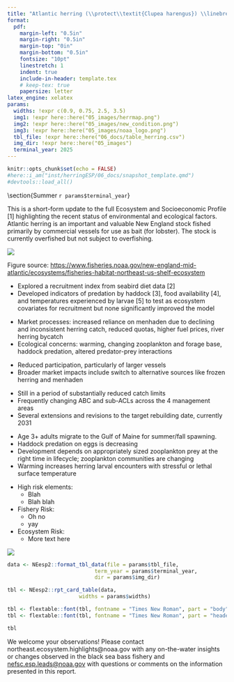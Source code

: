 ```yaml
---
title: "Atlantic herring (\\protect\\textit{Clupea harengus}) \\linebreak Ecosystem & Socioeconomic Profile Report Card"
format: 
  pdf:
    margin-left: "0.5in"
    margin-right: "0.5in"
    margin-top: "0in"
    margin-bottom: "0.5in"
    fontsize: "10pt"
    linestretch: 1
    indent: true
    include-in-header: template.tex    
    # keep-tex: true
    papersize: letter
latex_engine: xelatex
params:
  widths: !expr c(0.9, 0.75, 2.5, 3.5)
  img1: !expr here::here("05_images/herrmap.png")
  img2: !expr here::here("05_images/new_condition.png")
  img3: !expr here::here("05_images/noaa_logo.png")
  tbl_file: !expr here::here("06_docs/table_herring.csv")
  img_dir: !expr here::here("05_images")
  terminal_year: 2025
---
```


```r
knitr::opts_chunk$set(echo = FALSE)
#here::i_am("inst/herringESP/06_docs/snapshot_template.qmd")
#devtools::load_all()
```

\vspace{-2cm}

\section{Summer `r params$terminal_year`}

This is a short-form update to the full Ecosystem and Socioeconomic Profile \[1\] highlighting the recent status of environmental and ecological factors. Atlantic herring is an important and valuable New England stock fished primarily by commercial vessels for use as bait (for lobster). The stock is currently overfished but not subject to overfishing.

\vspace{-0.25cm}

::: {layout="[ [0.3, 0.025, 0.675], [1], [0.575, 0.025, 0.4]] "}

:::{}
![](`r params$img1`)
\footnotesize\raggedright Figure source: [https://www.fisheries.noaa.gov/new-england-mid-atlantic/ecosystems/fisheries-habitat-northeast-us-shelf-ecosystem](https://www.fisheries.noaa.gov/new-england-mid-atlantic/ecosystems/fisheries-habitat-northeast-us-shelf-ecosystem)
\normalsize
:::

:::{}
\hfill
:::

::: {}
\section{Recent highlights}

\subsection{2025 Research Track Stock Assessment}

-   Explored a recruitment index from seabird diet data \[2\]
-   Developed indicators of predation by haddock \[3\], food availability \[4\], and temperatures experienced by larvae \[5\] to test as ecosystem covariates for recruitment but none significantly improved the model

\subsection{Fishing community observations}

-   Market processes: increased reliance on menhaden due to declining and inconsistent herring catch, reduced quotas, higher fuel prices, river herring bycatch
-   Ecological concerns: warming, changing zooplankton and forage base, haddock predation, altered predator-prey interactions

\subsection{Commercial Fishery}

-   Reduced participation, particularly of larger vessels
-   Broader market impacts include switch to alternative sources like frozen herring and menhaden

\subsection{Management}

-   Still in a period of substantially reduced catch limits
-   Frequently changing ABC and sub-ACLs across the 4 management areas
-   Several extensions and revisions to the target rebuilding date, currently 2031

\subsection{Ecosystem}

-   Age 3+ adults migrate to the Gulf of Maine for summer/fall spawning.
-   Haddock predation on eggs is decreasing
-   Development depends on appropriately sized zooplankton prey at the right time in lifecycle; zooplankton communities are changing
-   Warming increases herring larval encounters with stressful or lethal surface temperature
:::

:::{
\vspace{0.5cm}
\section{NEW ENGLAND RISK POLICY SUMMARY (PLACEHOLDER)}
:::

::: {}
\vspace{1cm}

\raggedright

<!-- According to the [New England `r params$terminal_year` risk policy](`r params$risk_url`), Black Sea Bass scored high and/or moderately high risk in the following elements: -->

-   High risk elements:
    -   Blah
    -   Blah blah
-   Fishery Risk:
    -   Oh no
    -   yay
-   Ecosystem Risk:
    -   More text here
    
:::

:::{
\hfill
:::

::: {}
![](`r params$img2`)
<!-- ![](`r params$img3`) -->
:::

::::

\newpage

\newgeometry{top=0.25in, left=0.25in, right=0.25in, bottom=0.25in}

```r
data <- NEesp2::format_tbl_data(file = params$tbl_file,
                            term_year = params$terminal_year,
                            dir = params$img_dir)
```

```r
tbl <- NEesp2::rpt_card_table(data,
                       widths = params$widths)

tbl <- flextable::font(tbl, fontname = "Times New Roman", part = "body")
tbl <- flextable::font(tbl, fontname = "Times New Roman", part = "header")

tbl
```


::: {}

\centering
We welcome your observations! Please contact northeast.ecosystem.highlights@noaa.gov with any on-the-water
insights or changes observed in the black sea bass fishery and [nefsc.esp.leads@noaa.gov](nefsc.esp.leads@noaa.gov) with questions or comments on the information presented in this report.
:::